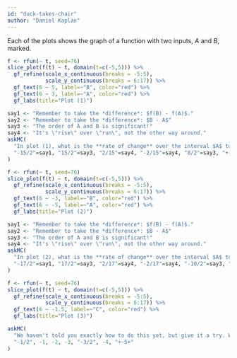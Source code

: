```yaml
---
id: "duck-takes-chair"
author: "Daniel Kaplan"
---
```


Each of the plots shows the graph of a function with two inputs, $A$ and $B$, marked.

```r
f <- rfun(~ t, seed=76)
slice_plot(f(t) ~ t, domain(t=c(-5,5))) %>%
  gf_refine(scale_x_continuous(breaks = -5:5),
            scale_y_continuous(breaks = 6:17)) %>%
  gf_text(6 ~ 5, label=~"B", color="red") %>%
  gf_text(6 ~ 3, label=~"A", color="red") %>%
  gf_labs(title="Plot (1)")
```

```r
say1 <- "Remember to take the *difference*: $f(B) - f(A)$."
say2 <- "Remember to take the *difference*: $B - A$"
say3 <- "The order of A and B is significant!"
say4 <- "It's \"rise\" over \"run\", not the other way around."
askMC(
  "In plot (1), what is the **rate of change** over the interval $A$ to $B$? (Pick the closest answer.)",
  "-15/2"=say1, "15/2"=say3, "2/15"=say4, "-2/15"=say4, "8/2"=say3, "+-8/2+", "2/8"=say3, "-2/8"=say4, "-15/5" = say2
)
```

```r
f <- rfun(~ t, seed=76)
slice_plot(f(t) ~ t, domain(t=c(-5,5))) %>%
  gf_refine(scale_x_continuous(breaks = -5:5),
            scale_y_continuous(breaks = 6:17)) %>%
  gf_text(6 ~ -3, label=~"B", color="red") %>%
  gf_text(6 ~ -5, label=~"A", color="red") %>%
  gf_labs(title="Plot (2)")
```

```r
say1 <- "Remember to take the *difference*: $f(B) - f(A)$."
say2 <- "Remember to take the *difference*: $B - A$"
say3 <- "The order of A and B is significant!"
say4 <- "It's \"rise\" over \"run\", not the other way around."
askMC(
  "In plot (2), what is the **rate of change** over the interval $A$ to $B$? (Pick the closest answer.)",
  "-17/2"=say1, "17/2"=say3, "2/17"=say4, "-2/17"=say4, "-10/2"=say3, "+10/2+", "2/10"=say3, "-2/10"=say4, "-17/-5" = say2
)
```

```r
f <- rfun(~ t, seed=76)
slice_plot(f(t) ~ t, domain(t=c(-5,5))) %>%
  gf_refine(scale_x_continuous(breaks = -5:5),
            scale_y_continuous(breaks = 6:17)) %>%
  gf_text(6 ~ -1.5, label=~"C", color="red") %>%
  gf_labs(title="Plot (3)")
```

```r

askMC(
  "We haven't told you exactly how to do this yet, but give it a try. What is the rate of change near the point marked $C$? (Pick the closest answer.))",
  "-1/2", -1, -2, -3, "-3/2", -4, "+-5+" 
)
```
